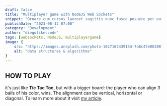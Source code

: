 ```yaml
---
draft: false
title: "Multiplayer game with NodeJS Web Sockets"
snippet: "Ornare cum cursus laoreet sagittis nunc fusce posuere per euismod dis vehicula a, semper fames lacus maecenas dictumst pulvinar neque enim non potenti. Torquent hac sociosqu eleifend potenti."
publishDate: "2023-08-12 07:00"
category: "Development"
author: "diegolikescode"
tags: [websockets, NodeJS, multiplayergame]
image: {
    src: "https://images.unsplash.com/photo-1627163439134-7a8c47e08208?&fit=crop&w=430&h=240",
    alt: "data structures & algorithms"
}
---
```


## HOW TO PLAY
it's just like **Tic Tac Toe**, but with a bigger board: the player who can align 3 balls of his color, wins. The alignment can be vertical, horizontal or diagonal. To learn more about it visit <a href="https://medium.com/@diegolikescode/multiplayer-game-with-websockets-fd629686aaec" target="_blank">my article</a>.

<Game client:only />

